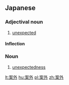 ==Japanese==
{{ja-kanjitab|あん|がい|yomi=o}}

===Adjectival noun===
{{ja-adj|infl=na|あんがい}}

# [[unexpected]]

====Inflection====
{{ja-na|あんがい}}

===Noun===
{{ja-noun|あんがい}}

# [[unexpectedness]]

[[lt:案外]]
[[hu:案外]]
[[pl:案外]]
[[zh:案外]]